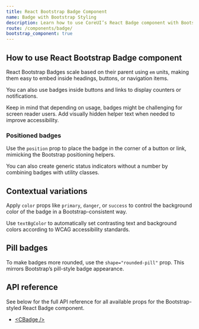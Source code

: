 ```yaml
---
title: React Bootstrap Badge Component
name: Badge with Bootstrap Styling
description: Learn how to use CoreUI’s React Badge component with Bootstrap styles to display counters, labels, and indicators within buttons, links, and UI elements.
route: /components/badge/
bootstrap_component: true
---
```


## How to use React Bootstrap Badge component

React Bootstrap Badges scale based on their parent using `em` units, making them easy to embed inside headings, buttons, or navigation items.

<ExampleSnippet className="theme-bootstrap" component="BadgeExample" componentName="React Bootstrap Badge" />

You can also use badges inside buttons and links to display counters or notifications.

<ExampleSnippet className="theme-bootstrap" component="Badge2Example" componentName="React Bootstrap Badge" />

Keep in mind that depending on usage, badges might be challenging for screen reader users. Add visually hidden helper text when needed to improve accessibility.

<ExampleSnippet className="theme-bootstrap" component="Badge3Example" componentName="React Bootstrap Badge" />

### Positioned badges

Use the `position` prop to place the badge in the corner of a button or link, mimicking the Bootstrap positioning helpers.

<ExampleSnippet className="theme-bootstrap" component="BadgePositionedExample" componentName="React Bootstrap Badge" />

You can also create generic status indicators without a number by combining badges with utility classes.

<ExampleSnippet className="theme-bootstrap" component="BadgePositioned2Example" componentName="React Bootstrap Badge" />

## Contextual variations

Apply `color` props like `primary`, `danger`, or `success` to control the background color of the badge in a Bootstrap-consistent way.

<ExampleSnippet className="theme-bootstrap" component="BadgeContextualVariations" componentName="React Bootstrap Badge" />

Use `textBgColor` to automatically set contrasting text and background colors according to WCAG accessibility standards.

<ExampleSnippet className="theme-bootstrap" component="BadgeContextual2Variations" componentName="React Bootstrap Badge" />

## Pill badges

To make badges more rounded, use the `shape="rounded-pill"` prop. This mirrors Bootstrap’s pill-style badge appearance.

<ExampleSnippet className="theme-bootstrap" component="BadgePillExample" componentName="React Bootstrap Badge" />

## API reference

See below for the full API reference for all available props for the Bootstrap-styled React Badge component.

- [&lt;CBadge /&gt;](../api/#cbadge)
